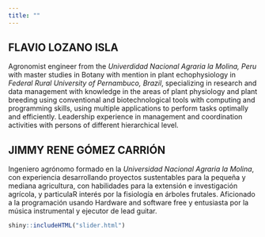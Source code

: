 ```yaml
---
title: ""
---
```


## FLAVIO LOZANO ISLA

Agronomist engineer from the *Univerdidad Nacional Agraria la Molina, Peru* with master studies in Botany with mention in plant echophysiology in *Federal Rural University of Pernambuco, Brazil*, specializing in research and data management with knowledge in the areas of plant physiology and plant breeding using conventional and biotechnological tools with computing  and programming skills, using multiple applications to perform tasks optimally and efficiently. Leadership experience in management and coordination activities with persons of different hierarchical level.

## JIMMY RENE GÓMEZ CARRIÓN

Ingeniero agrónomo formado en la *Universidad Nacional Agraria la Molina*,  con experiencia desarrollando proyectos sustentables para la pequeña y mediana agricultura, con habilidades para la extensión e investigación agrícola, y particulaR interés por la fisiología en árboles frutales. Aficionado a la programación usando Hardware and software free y entusiasta por la música instrumental y ejecutor de lead guitar.

```r
shiny::includeHTML("slider.html")
```


